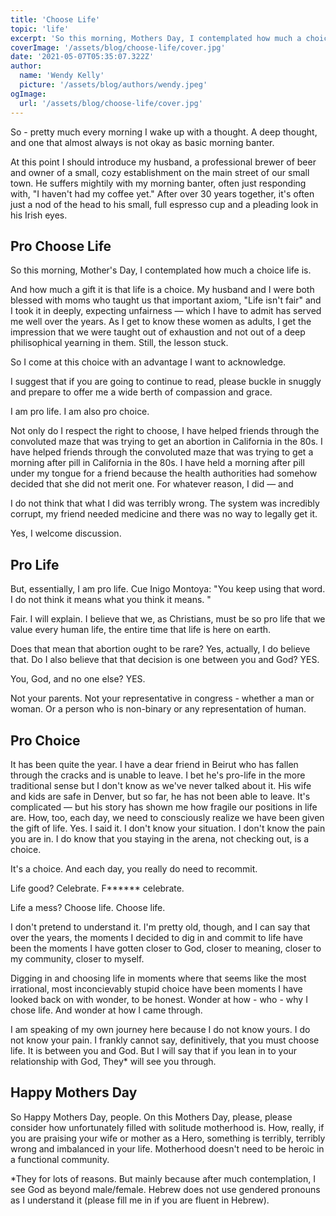```yaml
---
title: 'Choose Life'
topic: 'life'
excerpt: 'So this morning, Mothers Day, I contemplated how much a choice life is.' 
coverImage: '/assets/blog/choose-life/cover.jpg'
date: '2021-05-07T05:35:07.322Z'
author:
  name: 'Wendy Kelly'
  picture: '/assets/blog/authors/wendy.jpeg'
ogImage:
  url: '/assets/blog/choose-life/cover.jpg'
---
```


So - pretty much every morning I wake up with a thought. A deep thought, and one that almost always is not okay as basic morning banter.

At this point I should introduce my husband, a professional brewer of beer and owner of a small, cozy establishment on the main street of our small town. He suffers mightily with my morning banter, often just responding with, "I haven't had my coffee yet." After over 30 years together, it's often just a nod of the head to his small, full espresso cup and a pleading look in his Irish eyes.

## Pro Choose Life

So this morning, Mother's Day, I contemplated how much a choice life is.

And how much a gift it is that life is a choice. My husband and I were both blessed with moms who taught us that important axiom, "Life isn't fair" and I took it in deeply, expecting unfairness — which I have to admit has served me well over the years. As I get to know these women as adults, I get the impression that we were taught out of exhaustion and not out of a deep philisophical yearning in them. Still, the lesson stuck.

So I come at this choice with an advantage I want to acknowledge. 

I suggest that if you are going to continue to read, please buckle in snuggly and prepare to offer me a wide berth of compassion and grace.

I am pro life. I am also pro choice.

Not only do I respect the right to choose, I have helped friends through the convoluted maze that was trying to get an abortion in California in the 80s. I have helped friends through the convoluted maze that was trying to get a morning after pill in California in the 80s. I have held a morning after pill under my tongue for a friend because the health authorities had somehow decided that she did not merit one. For whatever reason, I did — and 

I do not think that what I did was terribly wrong. The system was incredibly corrupt, my friend needed medicine and there was no way to legally get it. 

Yes, I welcome discussion. 

## Pro Life

But, essentially, I am pro life. Cue Inigo Montoya: "You keep using that word. I do not think it means what you think it means. "

Fair. I will explain. I believe that we, as Christians, must be so pro life that we value every human life, the entire time that life is here on earth.

Does that mean that abortion ought to be rare? Yes, actually, I do believe that. Do I also believe that that decision is one between you and God? YES. 

You, God, and no one else? YES.

Not your parents. Not your representative in congress - whether a man or woman. Or a person who is non-binary or any representation of human. 

## Pro Choice

It has been quite the year. I have a dear friend in Beirut who has fallen through the cracks and is unable to leave. I bet he's pro-life in the more traditional sense but I don't know as we've never talked about it. His wife and kids are safe in Denver, but so far, he has not been able to leave. It's complicated — but his story has shown me how fragile our positions in life are. How, too, each day, we need to consciously realize we have been given the gift of life. Yes. I said it. I don't know your situation. I don't know the pain you are in. I do know that you staying in the arena, not checking out, is a choice.

It's a choice. And each day, you really do need to recommit. 

Life good? Celebrate. F****** celebrate. 

Life a mess? Choose life. Choose life.

I don't pretend to understand it. I'm pretty old, though, and I can say that over the years, the moments I decided to dig in and commit to life have been the moments I have gotten closer to God, closer to meaning, closer to my community, closer to myself. 

Digging in and choosing life in moments where that seems like the most irrational, most inconcievably stupid choice have been moments I have looked back on with wonder, to be honest. Wonder at how - who - why I chose life. And wonder at how I came through.

I am speaking of my own journey here because I do not know yours. I do not know your pain. I frankly cannot say, definitively, that you must choose life. It is between you and God. But I will say that if you lean in to your relationship with God, They* will see you through.

## Happy Mothers Day

So Happy Mothers Day, people. On this Mothers Day, please, please consider how unfortunately filled with solitude motherhood is. How, really, if you are praising your wife or mother as a Hero, something is terribly, terribly wrong and imbalanced in your life. Motherhood doesn't need to be heroic in a functional community.

*They for lots of reasons. But mainly because after much contemplation, I see God as beyond male/female. Hebrew does not use gendered pronouns as I understand it (please fill me in if you are fluent in Hebrew). 




